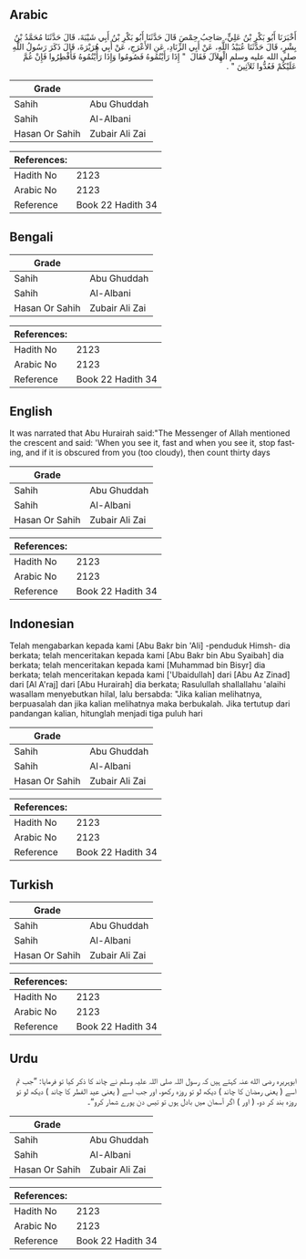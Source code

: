 ## Arabic


<div dir="rtl" lang="ar" style={{fontSize:'larger',backgroundColor:'#f8f9fa',padding:20}}>
أَخْبَرَنَا أَبُو بَكْرِ بْنُ عَلِيٍّ، صَاحِبُ حِمْصَ قَالَ حَدَّثَنَا أَبُو بَكْرِ بْنُ أَبِي شَيْبَةَ، قَالَ حَدَّثَنَا مُحَمَّدُ بْنُ بِشْرٍ، قَالَ حَدَّثَنَا عُبَيْدُ اللَّهِ، عَنْ أَبِي الزِّنَادِ، عَنِ الأَعْرَجِ، عَنْ أَبِي هُرَيْرَةَ، قَالَ ذَكَرَ رَسُولُ اللَّهِ صلى الله عليه وسلم الْهِلاَلَ فَقَالَ ‏ "‏ إِذَا رَأَيْتُمُوهُ فَصُومُوا وَإِذَا رَأَيْتُمُوهُ فَأَفْطِرُوا فَإِنْ غُمَّ عَلَيْكُمْ فَعُدُّوا ثَلاَثِينَ ‏"‏ ‏.‏
</div>
<div style={{backgroundColor:'#f8f9fa',padding:20, marginBottom: 10}}><table> <thead> <tr> <th>Grade</th> <th></th> </tr> </thead> <tbody> <tr><td>Sahih</td><td>Abu Ghuddah</td></tr><tr><td>Sahih</td><td>Al-Albani</td></tr><tr><td>Hasan Or Sahih</td><td>Zubair Ali Zai</td></tr></tbody></table><table> <thead> <tr> <th>References:</th> <th></th> </tr> </thead> <tbody><tr><td>Hadith No</td><td>2123</td></tr><tr><td>Arabic No</td><td>2123</td></tr><tr><td>Reference</td><td>Book 22 Hadith 34</td></tr></tbody></table></div>

## Bengali


<div dir="ltr" lang="bn" style={{fontSize:'larger',backgroundColor:'#f8f9fa',padding:20}}>

</div>
<div style={{backgroundColor:'#f8f9fa',padding:20, marginBottom: 10}}><table> <thead> <tr> <th>Grade</th> <th></th> </tr> </thead> <tbody> <tr><td>Sahih</td><td>Abu Ghuddah</td></tr><tr><td>Sahih</td><td>Al-Albani</td></tr><tr><td>Hasan Or Sahih</td><td>Zubair Ali Zai</td></tr></tbody></table><table> <thead> <tr> <th>References:</th> <th></th> </tr> </thead> <tbody><tr><td>Hadith No</td><td>2123</td></tr><tr><td>Arabic No</td><td>2123</td></tr><tr><td>Reference</td><td>Book 22 Hadith 34</td></tr></tbody></table></div>

## English


<div dir="ltr" lang="en" style={{fontSize:'larger',backgroundColor:'#f8f9fa',padding:20}}>
It was narrated that Abu Hurairah said:"The Messenger of Allah mentioned the crescent and said: 'When you see it, fast and when you see it, stop fasting, and if it is obscured from you (too cloudy), then count thirty days
</div>
<div style={{backgroundColor:'#f8f9fa',padding:20, marginBottom: 10}}><table> <thead> <tr> <th>Grade</th> <th></th> </tr> </thead> <tbody> <tr><td>Sahih</td><td>Abu Ghuddah</td></tr><tr><td>Sahih</td><td>Al-Albani</td></tr><tr><td>Hasan Or Sahih</td><td>Zubair Ali Zai</td></tr></tbody></table><table> <thead> <tr> <th>References:</th> <th></th> </tr> </thead> <tbody><tr><td>Hadith No</td><td>2123</td></tr><tr><td>Arabic No</td><td>2123</td></tr><tr><td>Reference</td><td>Book 22 Hadith 34</td></tr></tbody></table></div>

## Indonesian


<div dir="ltr" lang="id" style={{fontSize:'larger',backgroundColor:'#f8f9fa',padding:20}}>
Telah mengabarkan kepada kami [Abu Bakr bin 'Ali] -penduduk Himsh- dia berkata; telah menceritakan kepada kami [Abu Bakr bin Abu Syaibah] dia berkata; telah menceritakan kepada kami [Muhammad bin Bisyr] dia berkata; telah menceritakan kepada kami ['Ubaidullah] dari [Abu Az Zinad] dari [Al A'raj] dari [Abu Hurairah] dia berkata; Rasulullah shallallahu 'alaihi wasallam menyebutkan hilal, lalu bersabda: "Jika kalian melihatnya, berpuasalah dan jika kalian melihatnya maka berbukalah. Jika tertutup dari pandangan kalian, hitunglah menjadi tiga puluh hari
</div>
<div style={{backgroundColor:'#f8f9fa',padding:20, marginBottom: 10}}><table> <thead> <tr> <th>Grade</th> <th></th> </tr> </thead> <tbody> <tr><td>Sahih</td><td>Abu Ghuddah</td></tr><tr><td>Sahih</td><td>Al-Albani</td></tr><tr><td>Hasan Or Sahih</td><td>Zubair Ali Zai</td></tr></tbody></table><table> <thead> <tr> <th>References:</th> <th></th> </tr> </thead> <tbody><tr><td>Hadith No</td><td>2123</td></tr><tr><td>Arabic No</td><td>2123</td></tr><tr><td>Reference</td><td>Book 22 Hadith 34</td></tr></tbody></table></div>

## Turkish


<div dir="ltr" lang="tr" style={{fontSize:'larger',backgroundColor:'#f8f9fa',padding:20}}>

</div>
<div style={{backgroundColor:'#f8f9fa',padding:20, marginBottom: 10}}><table> <thead> <tr> <th>Grade</th> <th></th> </tr> </thead> <tbody> <tr><td>Sahih</td><td>Abu Ghuddah</td></tr><tr><td>Sahih</td><td>Al-Albani</td></tr><tr><td>Hasan Or Sahih</td><td>Zubair Ali Zai</td></tr></tbody></table><table> <thead> <tr> <th>References:</th> <th></th> </tr> </thead> <tbody><tr><td>Hadith No</td><td>2123</td></tr><tr><td>Arabic No</td><td>2123</td></tr><tr><td>Reference</td><td>Book 22 Hadith 34</td></tr></tbody></table></div>

## Urdu


<div dir="rtl" lang="ur" style={{fontSize:'larger',backgroundColor:'#f8f9fa',padding:20}}>
ابوہریرہ رضی الله عنہ کہتے ہیں کہ رسول اللہ صلی اللہ علیہ وسلم نے چاند کا ذکر کیا تو فرمایا: ”جب تم اسے ( یعنی رمضان کا چاند ) دیکھ لو تو روزہ رکھو، اور جب اسے ( یعنی عید الفطر کا چاند ) دیکھ لو تو روزہ بند کر دو، ( اور ) اگر آسمان میں بادل ہوں تو تیس دن پورے شمار کرو“۔
</div>
<div style={{backgroundColor:'#f8f9fa',padding:20, marginBottom: 10}}><table> <thead> <tr> <th>Grade</th> <th></th> </tr> </thead> <tbody> <tr><td>Sahih</td><td>Abu Ghuddah</td></tr><tr><td>Sahih</td><td>Al-Albani</td></tr><tr><td>Hasan Or Sahih</td><td>Zubair Ali Zai</td></tr></tbody></table><table> <thead> <tr> <th>References:</th> <th></th> </tr> </thead> <tbody><tr><td>Hadith No</td><td>2123</td></tr><tr><td>Arabic No</td><td>2123</td></tr><tr><td>Reference</td><td>Book 22 Hadith 34</td></tr></tbody></table></div>